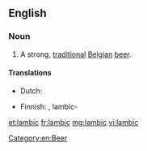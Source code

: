 ==English==

===Noun===
{{en-noun}}

# A strong, [[traditional]] [[Belgian]] [[beer]].

====Translations====
{{trans-top|traditional Belgian beer}}
* Dutch: {{t|nl|lambiek|m}}
{{trans-mid}}
* Finnish: {{t|fi|lambic}}, lambic-{{t+|fi|olut}}
{{trans-bottom}}

[[Category:en:Beer]]

[[et:lambic]]
[[fr:lambic]]
[[mg:lambic]]
[[vi:lambic]]